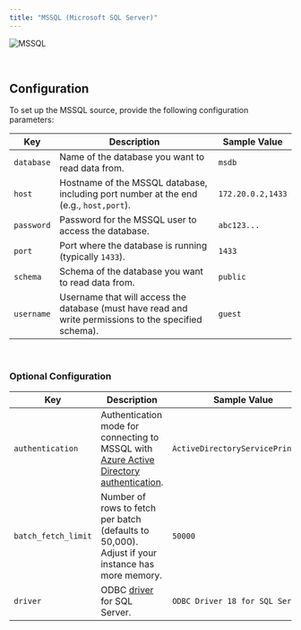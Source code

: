 ```yaml
---
title: "MSSQL (Microsoft SQL Server)"
---
```


![MSSQL](https://www.commvault.com/wp-content/uploads/2019/08/sql-server_logo.jpg)

<br/>

## Configuration

To set up the MSSQL source, provide the following configuration parameters:

| Key            | Description                                                                                      | Sample Value         |
| -------------- | ------------------------------------------------------------------------------------------------ | -------------------- |
| `database`     | Name of the database you want to read data from.                                                  | `msdb`                |
| `host`         | Hostname of the MSSQL database, including port number at the end (e.g., `host,port`).             | `172.20.0.2,1433`     |
| `password`     | Password for the MSSQL user to access the database.                                               | `abc123...`           |
| `port`         | Port where the database is running (typically `1433`).                                            | `1433`                |
| `schema`       | Schema of the database you want to read data from.                                                | `public`              |
| `username`     | Username that will access the database (must have read and write permissions to the specified schema). | `guest`           |

<br/>

### Optional Configuration

| Key              | Description                                                                                               | Sample Value                          |
| ---------------- | --------------------------------------------------------------------------------------------------------- | ------------------------------------- |
| `authentication` | Authentication mode for connecting to MSSQL with [Azure Active Directory authentication](https://learn.microsoft.com/en-us/sql/connect/jdbc/connecting-using-azure-active-directory-authentication?view=sql-server-ver16). | `ActiveDirectoryServicePrincipal`     |
| `batch_fetch_limit` | Number of rows to fetch per batch (defaults to 50,000). Adjust if your instance has more memory.        | `50000`                               |
| `driver`         | ODBC [driver](https://learn.microsoft.com/en-us/sql/connect/odbc/download-odbc-driver-for-sql-server?view=sql-server-ver16) for SQL Server. | `ODBC Driver 18 for SQL Server`       |

<br/>
